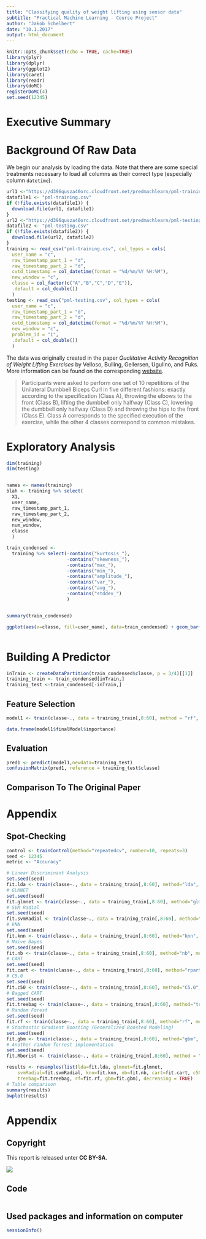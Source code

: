 ```yaml
---
title: "Classifying quality of weight lifting using sensor data"
subtitle: "Practical Machine Learning - Course Project"
author: "Jakob Schelbert"
date: "10.1.2017"
output: html_document
---
```


```r
knitr::opts_chunk$set(echo = TRUE, cache=TRUE)
library(plyr)
library(dplyr)
library(ggplot2)
library(caret)
library(readr)
library(doMC)
registerDoMC(4)
set.seed(12345)
```

# Executive Summary


# Background Of Raw Data
We begin our analysis by loading the data.
Note that there are some special treatments necessary to load all columns as their correct type (especially column `datetime`).
```r
url1 <-"https://d396qusza40orc.cloudfront.net/predmachlearn/pml-training.csv"
datafile1 <- "pml-training.csv"
if (!file.exists(datafile1)) {
  download.file(url1, datafile1)
}
url2 <-"https://d396qusza40orc.cloudfront.net/predmachlearn/pml-testing.csv"
datafile2 <- "pml-testing.csv"
if (!file.exists(datafile2)) {
  download.file(url2, datafile2)
}
training <- read_csv("pml-training.csv", col_types = cols(
  user_name = "c",
  raw_timestamp_part_1 = "d",
  raw_timestamp_part_2 = "d",
  cvtd_timestamp = col_datetime(format = "%d/%m/%Y %H:%M"),
  new_window = "c",
  classe = col_factor(c("A","B","C","D","E")),
  .default = col_double())
  )
testing <- read_csv("pml-testing.csv", col_types = cols(
  user_name = "c",
  raw_timestamp_part_1 = "d",
  raw_timestamp_part_2 = "d",
  cvtd_timestamp = col_datetime(format = "%d/%m/%Y %H:%M"),
  new_window = "c",
  problem_id = "i",
  .default = col_double())
  )
```
The data was originally created in the paper *Qualitative Activity Recognition of Weight Lifting Exercises* by Velloso, Bulling, Gellersen, Ugulino, and Fuks.
More information can be found on the corresponding [website](http://groupware.les.inf.puc-rio.br/har). 

> Participants were asked to perform one set of 10 repetitions of the Unilateral Dumbbell Biceps Curl in five different fashions: 
> exactly according to the specification (Class A), throwing the elbows to the front (Class B), lifting the dumbbell only halfway (Class C), lowering the dumbbell only halfway (Class D) and throwing the hips to the front (Class E). 
> Class A  corresponds  to  the  specified  execution  of  the  exercise, while  the  other  4  classes  correspond  to  common  mistakes.

# Exploratory Analysis
```r
dim(training)
dim(testing)


names <- names(training)
blah <- training %>% select(
  X1,
  user_name,
  raw_timestamp_part_1,
  raw_timestamp_part_2,
  new_window,
  num_window,
  classe
  )

train_condensed <-
  training %>% select(-contains("kurtosis_"),
                      -contains("skewness_"),
                      -contains("max_"),
                      -contains("min_"),
                      -contains("amplitude_"),
                      -contains("var_"),
                      -contains("avg_"),
                      -contains("stddev_")
                      )


summary(train_condensed)

ggplot(aes(x=classe, fill=user_name), data=train_condensed) + geom_bar()



```


# Building A Predictor

```r
inTrain <- createDataPartition(train_condensed$classe, p = 3/4)[[1]]
training_train <- train_condensed[inTrain,]
training_test <-train_condensed[-inTrain,]
```


## Feature Selection
```r
model1 <- train(classe~., data = training_train[,8:60], method = "rf", importance = TRUE)

data.frame(model1$finalModel$importance)
```

## Evaluation
```r
pred1 <- predict(model1,newdata=training_test)
confusionMatrix(pred1, reference = training_test$classe)
```


## Comparison To The Original Paper

# Appendix

## Spot-Checking

```r
control <- trainControl(method="repeatedcv", number=10, repeats=3)
seed <- 12345
metric <- "Accuracy"

# Linear Discriminant Analysis
set.seed(seed)
fit.lda <- train(classe~., data = training_train[,8:60], method="lda", metric=metric, preProc=c("center", "scale"), trControl=control)
# GLMNET
set.seed(seed)
fit.glmnet <- train(classe~., data = training_train[,8:60], method="glmnet", metric=metric, preProc=c("center", "scale"), trControl=control)
# SVM Radial
set.seed(seed)
fit.svmRadial <- train(classe~., data = training_train[,8:60], method="svmRadial", metric=metric, preProc=c("center", "scale"), trControl=control, fit=FALSE)
# kNN
set.seed(seed)
fit.knn <- train(classe~., data = training_train[,8:60], method="knn", metric=metric, preProc=c("center", "scale"), trControl=control)
# Naive Bayes
set.seed(seed)
fit.nb <- train(classe~., data = training_train[,8:60], method="nb", metric=metric, trControl=control)
# CART
set.seed(seed)
fit.cart <- train(classe~., data = training_train[,8:60], method="rpart", metric=metric, trControl=control)
# C5.0
set.seed(seed)
fit.c50 <- train(classe~., data = training_train[,8:60], method="C5.0", metric=metric, trControl=control)
# Bagged CART
set.seed(seed)
fit.treebag <- train(classe~., data = training_train[,8:60], method="treebag", metric=metric, trControl=control)
# Random Forest
set.seed(seed)
fit.rf <- train(classe~., data = training_train[,8:60], method="rf", metric=metric, trControl=control)
# Stochastic Gradient Boosting (Generalized Boosted Modeling)
set.seed(seed)
fit.gbm <- train(classe~., data = training_train[,8:60], method="gbm", metric=metric, trControl=control, verbose=FALSE)
# Another random forrest implementation
set.seed(seed)
fit.Rborist <- train(classe~., data = training_train[,8:60], method = "Rborist", importance = TRUE)
```

```r
results <- resamples(list(lda=fit.lda, glmnet=fit.glmnet,
	svmRadial=fit.svmRadial, knn=fit.knn, nb=fit.nb, cart=fit.cart, c50=fit.c50,
	treebag=fit.treebag, rf=fit.rf, gbm=fit.gbm), decreasing = TRUE)
# Table comparison
summary(results)
bwplot(results)
```

# Appendix

## Copyright
This report is released unter **CC BY-SA**.

[![](by-sa.png)](https://creativecommons.org/licenses/by-sa/3.0/)

## Code
```r
```

## Used packages and information on computer
```r
sessionInfo()
```

